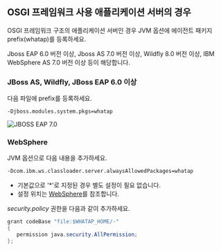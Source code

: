 ## OSGI 프레임워크 사용 애플리케이션 서버의 경우

OSGI 프레임워크 구조의 애플리케이션 서버인 경우 JVM 옵션에 에이전트 패키지 prefix(whatap)를 등록하세요.

Jboss EAP 6.0 버전 이상, Jboss AS 7.0 버전 이상, Wildfly 8.0 버전 이상, IBM WebSphere AS 7.0 버전 이상 등이 해당합니다.

### JBoss AS, Wildfly, JBoss EAP 6.0 이상

다음 파일에 prefix를 등록하세요.

```apacheconf title='$JBOSS_HOME/bin/standalone.conf(domain.conf)'
-Djboss.modules.system.pkgs=whatap
```

![JBOSS EAP 7.0](https://img.whatap.io/media/agent_java/install/410.png)

### WebSphere

JVM 옵션으로 다음 내용을 추가하세요.

```bash
-Dcom.ibm.ws.classloader.server.alwaysAllowedPackages=whatap
```

* 기본값으로 '*'로 지정된 경우 별도 설정이 필요 없습니다.
* 설정 위치는 [WebSphere](../../apm/add-jvm-opt/websphere)를 참조합니다.

*security.policy* 권한을 다음과 같이 추가하세요.

```java title='$WEBSPHERE_HOME/properties/server.policy 또는 $WEBSPHERE_PROFILE_HOME/properties/server.policy'
grant codeBase "file:$WHATAP_HOME/-"
{
   permission java.security.AllPermission;
};
```




